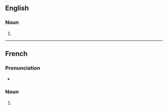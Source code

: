 ==English==

===Noun===
{{head|en|noun form}}

# {{en-irregular plural of|ending=es|acidosis}}

----

==French==

===Pronunciation===
* {{audio|fr|LL-Q150 (fra)-WikiLucas00-acidoses.wav|Audio}}

===Noun===
{{head|fr|noun form|g=f}}

# {{plural of|fr|acidose}}